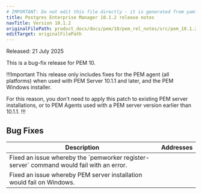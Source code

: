 ```yaml
---
# IMPORTANT: Do not edit this file directly - it is generated from yaml source.
title: Postgres Enterprise Manager 10.1.2 release notes
navTitle: Version 10.1.2
originalFilePath: product_docs/docs/pem/10/pem_rel_notes/src/pem_10.1.2_rel_notes.yml
editTarget: originalFilePath
---
```


Released: 21 July 2025

This is a bug-fix release for PEM 10.

!!!Important
This release only includes fixes for the PEM agent (all platforms) when used with PEM Server 10.1.1 and later, and the PEM Windows installer.

For this reason, you don't need to apply this patch to existing PEM server installations, or to PEM Agents used with a PEM server version earlier than 10.1.1.
!!!

## Bug Fixes

<table class="table w-100"><thead><tr><th>Description</th><th width="10%">Addresses</th></tr></thead><tbody>
<tr><td>Fixed an issue whereby the `pemworker register-server` command would fail with an error.</td><td></td></tr>
<tr><td>Fixed an issue whereby PEM server installation would fail on Windows.</td><td></td></tr>
</tbody></table>


